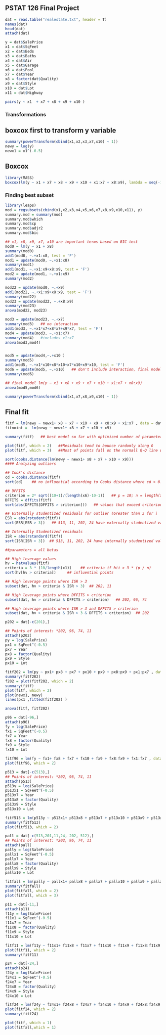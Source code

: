 ## PSTAT 126 Final Project 


```{r}
dat = read.table("realestate.txt", header = T)
names(dat)
head(dat)
attach(dat)
```

```{r}
y = dat$SalePrice
x1 = dat$SqFeet 
x2 = dat$Beds 
x3 = dat$Baths 
x4 = dat$Air 
x5 = dat$Garage 
x6 = dat$Pool 
x7 = dat$Year 
x8 = factor(dat$Quality) 
x9 = dat$Style 
x10 = dat$Lot 
x11 = dat$Highway
```

```{r}
pairs(y ~ x1  + x7 + x8 + x9 + x10 )
```





### Transformations


## boxcox first to transform y variable

```{r}
summary(powerTransform(cbind(x1,x2,x3,x7,x10) ~ 1))
newy = log(y)
newx1 = x1^(-0.5)
```




## Boxcox

```{r}
library(MASS)
boxcox(lm(y ~ x1 + x7 + x8 + x9 + x10 + x1:x7 + x8:x9), lambda = seq(-1,1))

```

### Finding best subset
```{r}
library(leaps)
mod = regsubsets(cbind(x1,x2,x3,x4,x5,x6,x7,x8,x9,x10,x11), y)
summary.mod = summary(mod)
summary.mod$which
summary.mod$cp
summary.mod$adjr2
summary.mod$bic    
```




```{r}
## x1, x8, x9, x7, x10 are important terms based on BIC test
mod0 = lm(y ~ x1 + x8)
summary(mod0)
add1(mod0, ~.+x1:x8, test = 'F')
mod1 = update(mod0, ~.+x1:x8)
summary(mod1)
add1(mod1, ~.+x1:x9+x8:x9, test = 'F')
mod2 = update(mod1, ~.+x1:x9)
summary(mod2)

mod22 = update(mod0, ~.+x9)
add1(mod22, ~.+x1:x9+x8:x9, test = 'F')
summary(mod22)
mod23 = update(mod22, ~.+x8:x9)
summary(mod23)
anova(mod22, mod23)

mod3 = update(mod23, ~.+x7)
summary(mod3)   ## no interaction
add1(mod3, ~.+x1*x7+x8*x7+x9*x7, test = 'F')
mod4 = update(mod3, ~.+x1:x7)
summary(mod4)   #includes x1:x7
anova(mod3,mod4)  


mod5 = update(mod4,~.+x10 )
summary(mod5)
add1(mod5, ~.+x1*x10+x8*x10+x7*x10+x9*x10, test = 'F')
mod6 = update(mod5, ~.+x10)   ## don't include interaction, final model
summary(mod6)
```


```{r}
## final model lm(y ~ x1 + x8 + x9 + x7 + x10 + x1:x7 + x8:x9)
anova(mod5,mod6)

```


```{r}
summary(powerTransform(cbind(x1,x7,x8,x9,x10) ~ 1))
```




## Final fit
```{r}
fitf = lm(newy ~ newx1+ x8 + x7 + x10 + x9 + x8:x9 + x1:x7 , data = dat)
fitnoint =  lm(newy ~ newx1+ x8 + x7 + x10 + x9)

summary(fitf)   ## best model so far with optimized number of parameters
```

```{r}
plot(fitf, which = 2)   ##Residuals tend to bounce randomly along 0 
plot(fitf, which = 3)   ##Most of points fall on the normall Q-Q line with the exception of a few outliers
```


```{r}
sort(cooks.distance(lm(newy ~ newx1+ x8 + x7 + x10 + x9)))
#### Analyzing outliers

```


```{r}
## Cook's distance
cd = cooks.distance(fitf)
sort(cd)    ## no influential according to Cooks distance where cd > 0.5
```


```{r}
## DFFITS
criterion = 2* sqrt((10+1)/(length(x6)-10-1))   ## p = 10; n = length(x1)
DFFITS = dffits(fitf)
sort(abs(DFFITS[DFFITS > criterion]))   ## values that exceed criterion 2 * sqrt((p+1)/(n-p-1))
```

```{r}
## Externally studentized residuals for outlier (Greater than 3 for )
ESR = abs(rstudent(fitf))
sort(ESR[ESR > 3])   ## 513, 11, 202, 24 have externally studentized values greater than 3
```

```{r}
## Internally Studentized residuals
ISR = abs(rstandard(fitf))
sort(ISR[ISR > 3])  ## 513, 11, 202, 24 have internally studentized values greater than 3

##parameters = all betas 
```


```{r}
## High leverage values
hv = hatvalues(fitf)
criteria = 3 * (10/length(x1))    ## criteria if hii > 3 * (p / n)
sort(hv[hv > criteria])     ## influential points
```

```{r}
## High leverage points where ISR > 3
subset(dat, hv > criteria & ISR > 3)  ## 202, 11
```

```{r}
## High leverage points where DFFITS > criterion
subset(dat, hv > criteria & DFFITS > criterion)   ## 202, 96, 74
```

```{r}
## High leverage points where ISR > 3 and DFFITS > criterion
subset(dat, hv > criteria & ISR > 3 & DFFITS > criterion)  ## 202
```

```{r}
p202 = dat[-c(201),]
```


```{r}
## Points of interest: *202, 96, 74, 11
attach(p202)
py = log(SalePrice)
px1 = SqFeet^(-0.5)
px7 = Year 
px8 = factor(Quality) 
px9 = Style 
px10 = Lot 
```

```{r}
fitf202 = lm(py ~ px1+ px8 + px7 + px10 + px9 + px8:px9 + px1:px7 , data = p202)
summary(fitf202)
f202 = plot(fitf202, which = 2)
summary(fitf)
plot(fitf, which = 2)
plot(newx1, newy)
lines(px1 ,fitted(fitf202) )
```


```{r}
anova(fitf, fitf202)
```

```{r}
p96 = dat[-96,]
attach(p96)
fy = log(SalePrice)
fx1 = SqFeet^(-0.5)
fx7 = Year 
fx8 = factor(Quality) 
fx9 = Style 
fx10 = Lot 
```

```{r}
fitf96 = lm(fy ~ fx1+ fx8 + fx7 + fx10 + fx9 + fx8:fx9 + fx1:fx7 , data = p96)
plot(fitf96, which = 2)
```

```{r}
p513 = dat[-c(513),]
## Points of interest: *202, 96, 74, 11
attach(p513)
p513y = log(SalePrice)
p513x1 = SqFeet^(-0.5)
p513x7 = Year 
p513x8 = factor(Quality) 
p513x9 = Style 
p513x10 = Lot
```

```{r}
fitf513 = lm(p513y ~ p513x1+ p513x8 + p513x7 + p513x10 + p513x9 + p513x8:p513x9 + p513x1:p513x7 , data = p513)
summary(fitf513)
plot(fitf513, which = 2)
```

```{r}
pall = dat[-c(513,201,11,24, 202, 512),]
## Points of interest: *202, 96, 74, 11
attach(pall)
pally = log(SalePrice)
pallx1 = SqFeet^(-0.5)
pallx7 = Year 
pallx8 = factor(Quality) 
pallx9 = Style 
pallx10 = Lot
```

```{r}
fitfall = lm(pally ~ pallx1+ pallx8 + pallx7 + pallx10 + pallx9 + pallx8:pallx9 + pallx1:pallx7 , data = pall)
summary(fitfall)
plot(fitfall, which = 2)
plot(fitfall, which = 3)
```


```{r}
p11 = dat[-11,]
attach(p11)
f11y = log(SalePrice)
f11x1 = SqFeet^(-0.5)
f11x7 = Year 
f11x8 = factor(Quality) 
f11x9 = Style 
f11x10 = Lot 

fitf11 = lm(f11y ~ f11x1+ f11x8 + f11x7 + f11x10 + f11x9 + f11x8:f11x9 + f11x1:f11x7 , data = p11)
plot(fitf11, which = 2)
summary(fitf11)
```


```{r}
p24 = dat[-24,]
attach(p24)
f24y = log(SalePrice)
f24x1 = SqFeet^(-0.5)
f24x7 = Year 
f24x8 = factor(Quality) 
f24x9 = Style 
f24x10 = Lot 

fitf24 = lm(f24y ~ f24x1+ f24x8 + f24x7 + f24x10 + f24x9 + f24x8:f24x9 + f24x1:f24x7 , data = p24)
plot(fitf24, which = 2)
summary(fitf24)

plot(fitf, which = 1)
plot(fitfall,which = 1)
```

